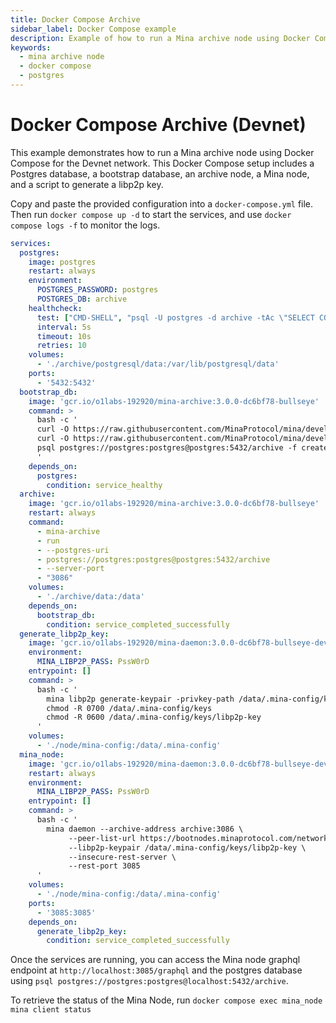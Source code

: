 ```yaml
---
title: Docker Compose Archive
sidebar_label: Docker Compose example
description: Example of how to run a Mina archive node using Docker Compose.
keywords:
  - mina archive node
  - docker compose
  - postgres
---
```


# Docker Compose Archive (Devnet)

This example demonstrates how to run a Mina archive node using Docker Compose for the Devnet network. This Docker Compose setup includes a Postgres database, a bootstrap database, an archive node, a Mina node, and a script to generate a libp2p key.

Copy and paste the provided configuration into a `docker-compose.yml` file. Then run `docker compose up -d` to start the services, and use `docker compose logs -f` to monitor the logs.

```yaml
services:
  postgres:
    image: postgres
    restart: always
    environment:
      POSTGRES_PASSWORD: postgres
      POSTGRES_DB: archive
    healthcheck:
      test: ["CMD-SHELL", "psql -U postgres -d archive -tAc \"SELECT COUNT(*) FROM pg_database WHERE datname='archive';\" | grep -q '^1$'"]
      interval: 5s
      timeout: 10s
      retries: 10
    volumes:
      - './archive/postgresql/data:/var/lib/postgresql/data'
    ports:
      - '5432:5432'
  bootstrap_db:
    image: 'gcr.io/o1labs-192920/mina-archive:3.0.0-dc6bf78-bullseye'
    command: >
      bash -c '
      curl -O https://raw.githubusercontent.com/MinaProtocol/mina/develop/src/app/archive/create_schema.sql;
      curl -O https://raw.githubusercontent.com/MinaProtocol/mina/develop/src/app/archive/zkapp_tables.sql;
      psql postgres://postgres:postgres@postgres:5432/archive -f create_schema.sql;
      '
    depends_on:
      postgres:
        condition: service_healthy
  archive:
    image: 'gcr.io/o1labs-192920/mina-archive:3.0.0-dc6bf78-bullseye'
    restart: always
    command:
      - mina-archive
      - run
      - --postgres-uri
      - postgres://postgres:postgres@postgres:5432/archive
      - --server-port
      - "3086"
    volumes:
      - './archive/data:/data'
    depends_on:
      bootstrap_db:
        condition: service_completed_successfully
  generate_libp2p_key:
    image: 'gcr.io/o1labs-192920/mina-daemon:3.0.0-dc6bf78-bullseye-devnet'
    environment:
      MINA_LIBP2P_PASS: PssW0rD
    entrypoint: []
    command: >
      bash -c '
        mina libp2p generate-keypair -privkey-path /data/.mina-config/keys/libp2p-key
        chmod -R 0700 /data/.mina-config/keys
        chmod -R 0600 /data/.mina-config/keys/libp2p-key
      '
    volumes:
      - './node/mina-config:/data/.mina-config'
  mina_node:
    image: 'gcr.io/o1labs-192920/mina-daemon:3.0.0-dc6bf78-bullseye-devnet'
    restart: always
    environment:
      MINA_LIBP2P_PASS: PssW0rD
    entrypoint: []
    command: >
      bash -c '
        mina daemon --archive-address archive:3086 \
             --peer-list-url https://bootnodes.minaprotocol.com/networks/devnet.txt \
             --libp2p-keypair /data/.mina-config/keys/libp2p-key \
             --insecure-rest-server \
             --rest-port 3085
      '
    volumes:
      - './node/mina-config:/data/.mina-config'
    ports:
      - '3085:3085'
    depends_on:
      generate_libp2p_key:
        condition: service_completed_successfully
```

Once the services are running, you can access the Mina node graphql endpoint at `http://localhost:3085/graphql` and the postgres database using  `psql postgres://postgres:postgres@localhost:5432/archive`.

To retrieve the status of the Mina Node, run `docker compose exec mina_node mina client status`
